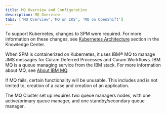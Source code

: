 ```yaml
---
title: MQ Overview and Configuration
description: MQ Overview
tabs: ['MQ Overview','MQ on IKS', 'MQ on OpenShift']
---
```


To support Kubernetes, changes to SPM were required.
For more information on these changes, see
[Kubernetes Architecture](https://www.ibm.com/support/knowledgecenter/SS8S5A_7.0.10/com.ibm.curam.wlp.doc/Kubernetes/c_KubArchitecture.html) section in
the Knowledge Center.

When SPM is containerized on Kubernetes, it uses IBM® MQ to manage JMS messages for Cúram Deferred Processes and Cúram Workflows. IBM MQ is a queue managing service from the IBM stack. For more information about MQ, see [About IBM MQ](https://www.ibm.com/support/knowledgecenter/SSFKSJ_9.1.0/com.ibm.mq.pro.doc/q001010_.htm).

If MQ fails, certain functionality will be unusable. This includes and is not limited to, creation of a case and creation of an application.

The MQ Cluster set up requires two queue managers nodes, with one active/primary queue manager, and one standby/secondary queue manager.
